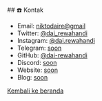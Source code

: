 

<BaseLayouts title="Dai rewahandi | Kontak" desc={desc}>
## ☎️ Kontak

- Email: [niktodaire@gmail](mailto:niktodaire@gmail.com)
- Twitter: [@dai_rewahandi](https://twitter.com/dai_rewahandi)
- Instagram: [@dai.rewahandi](https://instagram.com/dai.rewahandi)
- Telegram: [soon]()
- GitHub: [@dai-rewahandi](https://github.com/dai-rewahandi)
- Discord: [soon]()
- Website: [soon]()
- Blog: [soon]()

[Kembali ke beranda](/)
</BaseLayouts>